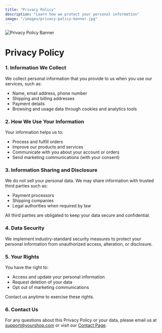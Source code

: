 ```yaml
---
title: "Privacy Policy"
description: "Learn how we protect your personal information"
image: "/images/privacy-policy-banner.jpg"
---
```


<div className="container-fluid px-0">
  <img
    src="https://manohari.shop/images/PRIVACY-POLICY-.jpg"
    alt="Privacy Policy Banner"
    width={1920}
    height={500}
    className="img-fluid rounded w-100 object-fit-cover"
    priority
  />
</div>

<div className="container my-5">
  <h1 className="fw-bold mb-4">Privacy Policy</h1>

  <div className="mb-5">
    <h3 className="fw-semibold mb-2">1. Information We Collect</h3>
    <p>
      We collect personal information that you provide to us when you use our services, such as:
      <ul>
        <li>Name, email address, phone number</li>
        <li>Shipping and billing addresses</li>
        <li>Payment details</li>
        <li>Browsing and usage data through cookies and analytics tools</li>
      </ul>
    </p>
  </div>

  <div className="mb-5">
    <h3 className="fw-semibold mb-2">2. How We Use Your Information</h3>
    <p>
      Your information helps us to:
      <ul>
        <li>Process and fulfill orders</li>
        <li>Improve our products and services</li>
        <li>Communicate with you about your account or orders</li>
        <li>Send marketing communications (with your consent)</li>
      </ul>
    </p>
  </div>

  <div className="mb-5">
    <h3 className="fw-semibold mb-2">3. Information Sharing and Disclosure</h3>
    <p>
      We do not sell your personal data. We may share information with trusted third parties such as:
      <ul>
        <li>Payment processors</li>
        <li>Shipping companies</li>
        <li>Legal authorities when required by law</li>
      </ul>
      All third parties are obligated to keep your data secure and confidential.
    </p>
  </div>

  <div className="mb-5">
    <h3 className="fw-semibold mb-2">4. Data Security</h3>
    <p>
      We implement industry-standard security measures to protect your personal information from unauthorized access, alteration, or disclosure.
    </p>
  </div>

  <div className="mb-5">
    <h3 className="fw-semibold mb-2">5. Your Rights</h3>
    <p>
      You have the right to:
      <ul>
        <li>Access and update your personal information</li>
        <li>Request deletion of your data</li>
        <li>Opt out of marketing communications</li>
      </ul>
      Contact us anytime to exercise these rights.
    </p>
  </div>

  <div className="mb-5">
    <h3 className="fw-semibold mb-2">6. Contact Us</h3>
    <p>
      For any questions about this Privacy Policy or your data, please email us at 
      <a href="mailto:support@yourshop.com">support@yourshop.com</a> or visit our <a href="/contact">Contact Page</a>.
    </p>
  </div>
</div>
